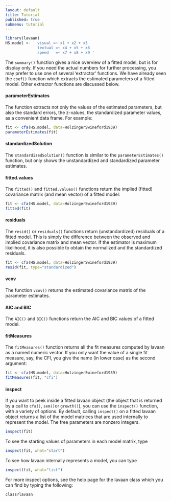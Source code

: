 ```yaml
---
layout: default
title: Tutorial
published: true
submenu: tutorial
---
```


```r
library(lavaan)
HS.model <- ' visual =~ x1 + x2 + x3
              textual =~ x4 + x5 + x6
              speed   =~ x7 + x8 + x9 '
```
The `summary()` function gives a nice overview of a fitted model, but is for
display only. If you need the actual numbers for further processing, you may
prefer to use one of several 'extractor' functions. We have already seen the
`coef()` function which extracts the estimated parameters of a fitted model.
Other extractor functions are discussed below.

#### parameterEstimates ####

The function extracts not only the values of the estimated parameters,
but also the standard errors, the z-values, the standardized parameter
values, as a convenient data frame. For example:

```r
fit <- cfa(HS.model, data=HolzingerSwineford1939)
parameterEstimates(fit)
```

#### standardizedSolution ####

The `standardizedSolution()` function is similar to the `parameterEstimates()`
function, but only shows the unstandardized and standardized parameter
estimates.

#### fitted.values ####

The `fitted()` and `fitted.values()` functions return the 
implied (fitted) covariance matrix (and mean vector) of a fitted model:

```r
fit <- cfa(HS.model, data=HolzingerSwineford1939)
fitted(fit)
```

#### residuals ####

The `resid()` or `residuals()` functions return (unstandardized) residuals of a
fitted model.  This is simply the difference between the observed and implied
covariance matrix and mean vector. If the estimator is maximum likelihood, it
is also possible to obtain the normalized and the standardized residuals.

```r
fit <- cfa(HS.model, data=HolzingerSwineford1939)
resid(fit, type="standardized")
```

#### vcov ####

The function `vcov()` returns the estimated covariance matrix of the parameter
estimates.

#### AIC and BIC ####

The `AIC()` and `BIC()` functions return the AIC and BIC values of a fitted
model.

#### fitMeasures ####

The `fitMeasures()` function returns all the fit measures computed by lavaan as
a named numeric vector. If you only want the value of a single fit measure,
say, the CFI, you give the name (in lower case) as the second argument:

```r
fit <- cfa(HS.model, data=HolzingerSwineford1939)
fitMeasures(fit, "cfi")
```

#### inspect ####

If you want to peek inside a fitted lavaan object (the object that is returned
by a call to `cfa()`, `sem()`or `growth()`), you can use the `inspect()`
function, with a variety of options. By default, calling `inspect()` on a
fitted lavaan object returns a list of the model matrices that are used
internally to represent the model.  The free parameters are nonzero integers.

```r
inspect(fit)
```

To see the starting values of parameters in each model matrix, type

```r
inspect(fit, what="start")
```
To see how lavaan internally represents a model, you can type

```r
inspect(fit, what="list")
```

For more inspect options, see the help page for the lavaan class which
you can find by typing the following:

```r
class?lavaan
```
